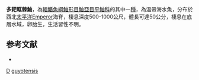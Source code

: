 {{Speciesbox
| taxon = Hozukius guyotensis
| binomial_authority =  [[Barsukov|Barsukov]] & [[Fedorov|Fedorov]], 1975
| status = NE
| status_system = IUCN3.1
}}

'''多耙眶棘鮋'''，為[[輻鰭魚綱|輻鰭魚綱]][[鮋形目|鮋形目]][[鮋亞目|鮋亞目]][[平鮋科|平鮋科]]的其中一[[種|種]]，為溫帶海水魚，分布於西北[[太平洋|太平洋]]Emperor海脊，棲息深度500-1000公尺，體長可達50公分，棲息在底層水域，卵胎生，生活習性不明。

==参考文献==
*{{FishBase_species|genus=Hozukius|species=guyotensis|year=2014|month=6}}

{{鮋形目小作品}}
{{Taxonbar}}
[[Category:1975年描述的鱼类|D]]
[[Category:眶棘鮋屬|guyotensis]]